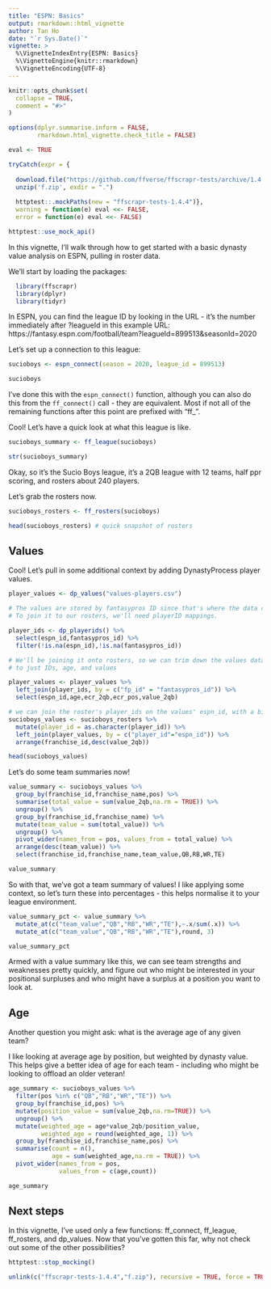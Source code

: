---
title: "ESPN: Basics"
output: rmarkdown::html_vignette
author: Tan Ho
date: "`r Sys.Date()`"
vignette: >
  %\VignetteIndexEntry{ESPN: Basics}
  %\VignetteEngine{knitr::rmarkdown}
  %\VignetteEncoding{UTF-8}
---

```{r, include = FALSE}
knitr::opts_chunk$set(
  collapse = TRUE,
  comment = "#>"
)

options(dplyr.summarise.inform = FALSE,
        rmarkdown.html_vignette.check_title = FALSE)

eval <- TRUE

tryCatch(expr = {
  
  download.file("https://github.com/ffverse/ffscrapr-tests/archive/1.4.4.zip","f.zip")
  unzip('f.zip', exdir = ".")
  
  httptest::.mockPaths(new = "ffscrapr-tests-1.4.4")},
  warning = function(e) eval <<- FALSE,
  error = function(e) eval <<- FALSE)

httptest::use_mock_api()
```

In this vignette, I'll walk through how to get started with a basic dynasty value analysis on ESPN, pulling in roster data.

We'll start by loading the packages:

```{r setup, message=FALSE, eval = eval}
  library(ffscrapr)
  library(dplyr)
  library(tidyr)
```

In ESPN, you can find the league ID by looking in the URL - it's the number immediately after ?leagueId in this example URL: https://fantasy.espn.com/football/team?leagueId=899513&seasonId=2020

Let's set up a connection to this league: 

```{r eval = eval}
sucioboys <- espn_connect(season = 2020, league_id = 899513)

sucioboys
```

I've done this with the `espn_connect()` function, although you can also do this from the `ff_connect()` call - they are equivalent. Most if not all of the remaining functions after this point are prefixed with "ff_".

Cool! Let's have a quick look at what this league is like.

```{r eval = eval}
sucioboys_summary <- ff_league(sucioboys)

str(sucioboys_summary)
```

Okay, so it's the Sucio Boys league, it's a 2QB league with 12 teams, half ppr scoring, and rosters about 240 players. 

Let's grab the rosters now. 

```{r eval = eval}
sucioboys_rosters <- ff_rosters(sucioboys)

head(sucioboys_rosters) # quick snapshot of rosters
```

## Values

Cool! Let's pull in some additional context by adding DynastyProcess player values. 

```{r eval = eval}
player_values <- dp_values("values-players.csv")

# The values are stored by fantasypros ID since that's where the data comes from. 
# To join it to our rosters, we'll need playerID mappings.

player_ids <- dp_playerids() %>% 
  select(espn_id,fantasypros_id) %>% 
  filter(!is.na(espn_id),!is.na(fantasypros_id))

# We'll be joining it onto rosters, so we can trim down the values dataframe
# to just IDs, age, and values

player_values <- player_values %>% 
  left_join(player_ids, by = c("fp_id" = "fantasypros_id")) %>% 
  select(espn_id,age,ecr_2qb,ecr_pos,value_2qb)

# we can join the roster's player_ids on the values' espn_id, with a bit of a type conversion first
sucioboys_values <- sucioboys_rosters %>% 
  mutate(player_id = as.character(player_id)) %>% 
  left_join(player_values, by = c("player_id"="espn_id")) %>% 
  arrange(franchise_id,desc(value_2qb))

head(sucioboys_values)
```

Let's do some team summaries now!

```{r eval = eval}
value_summary <- sucioboys_values %>% 
  group_by(franchise_id,franchise_name,pos) %>% 
  summarise(total_value = sum(value_2qb,na.rm = TRUE)) %>%
  ungroup() %>% 
  group_by(franchise_id,franchise_name) %>% 
  mutate(team_value = sum(total_value)) %>% 
  ungroup() %>% 
  pivot_wider(names_from = pos, values_from = total_value) %>% 
  arrange(desc(team_value)) %>% 
  select(franchise_id,franchise_name,team_value,QB,RB,WR,TE)

value_summary
```

So with that, we've got a team summary of values! I like applying some context, so let's turn these into percentages - this helps normalise it to your league environment.

```{r eval = eval}
value_summary_pct <- value_summary %>% 
  mutate_at(c("team_value","QB","RB","WR","TE"),~.x/sum(.x)) %>% 
  mutate_at(c("team_value","QB","RB","WR","TE"),round, 3)

value_summary_pct
```

Armed with a value summary like this, we can see team strengths and weaknesses pretty quickly, and figure out who might be interested in your positional surpluses and who might have a surplus at a position you want to look at.

## Age
Another question you might ask: what is the average age of any given team?

I like looking at average age by position, but weighted by dynasty value. This helps give a better idea of age for each team - including who might be looking to offload an older veteran!

```{r eval = eval}
age_summary <- sucioboys_values %>% 
  filter(pos %in% c("QB","RB","WR","TE")) %>% 
  group_by(franchise_id,pos) %>% 
  mutate(position_value = sum(value_2qb,na.rm=TRUE)) %>% 
  ungroup() %>% 
  mutate(weighted_age = age*value_2qb/position_value,
         weighted_age = round(weighted_age, 1)) %>% 
  group_by(franchise_id,franchise_name,pos) %>% 
  summarise(count = n(),
            age = sum(weighted_age,na.rm = TRUE)) %>% 
  pivot_wider(names_from = pos,
              values_from = c(age,count))

age_summary
```

## Next steps

In this vignette, I've used only a few functions: ff_connect, ff_league, ff_rosters, and dp_values. Now that you've gotten this far, why not check out some of the other possibilities?

```{r include = FALSE}
httptest::stop_mocking()

unlink(c("ffscrapr-tests-1.4.4","f.zip"), recursive = TRUE, force = TRUE)
```

